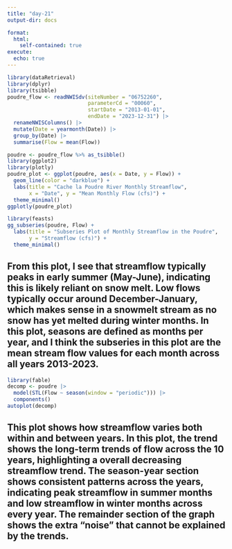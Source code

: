 ```yaml
---
title: "day-21"
output-dir: docs

format:
  html:
    self-contained: true
execute: 
  echo: true
---
```


```r
library(dataRetrieval)
library(dplyr)
library(tsibble)
poudre_flow <- readNWISdv(siteNumber = "06752260",    
                          parameterCd = "00060",      
                          startDate = "2013-01-01",   
                          endDate = "2023-12-31") |>  
  renameNWISColumns() |>                              
  mutate(Date = yearmonth(Date)) |>                 
  group_by(Date) |>                                   
  summarise(Flow = mean(Flow))        
```

```r
poudre <- poudre_flow %>% as_tsibble()
library(ggplot2)
library(plotly)
poudre_plot <- ggplot(poudre, aes(x = Date, y = Flow)) +
  geom_line(color = "darkblue") +
  labs(title = "Cache la Poudre River Monthly Streamflow",
       x = "Date", y = "Mean Monthly Flow (cfs)") +
  theme_minimal()
ggplotly(poudre_plot)
```

```r
library(feasts)
gg_subseries(poudre, Flow) +
  labs(title = "Subseries Plot of Monthly Streamflow in the Poudre",
       y = "Streamflow (cfs)") +
  theme_minimal()
```
## From this plot, I see that streamflow typically peaks in early summer (May-June), indicating this is likely reliant on snow melt. Low flows typically occur around December-January, which makes sense in a snowmelt stream as no snow has yet melted during winter months. In this plot, seasons are defined as months per year, and I think the subseries in this plot are the mean stream flow values for each month across all years 2013-2023.

```r
library(fable)
decomp <- poudre |> 
  model(STL(Flow ~ season(window = "periodic"))) |> 
  components()
autoplot(decomp)
```
## This plot shows how streamflow varies both within and between years. In this plot, the trend shows the long-term trends of flow across the 10 years, highlighting a overall decreasing streamflow trend. The season-year section shows consistent patterns across the years, indicating peak streamflow in summer months and low streamflow in winter months across every year. The remainder section of the graph shows the extra "noise" that cannot be explained by the trends.
